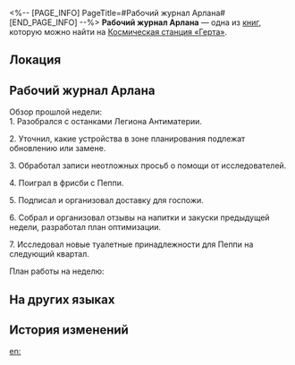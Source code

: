 <%-- [PAGE_INFO]
PageTitle=#Рабочий журнал Арлана#
[END_PAGE_INFO] --%>
{{Дополнить}}
{{Книга Инфобокс
|id           = 149
|Название     = 
|Изображение  = Журнал с КСГ.png
|Мир          = Космическая станция «Герта»
|Томов        = 1
|Автор        = <!--нужно добавить-->
|Описание     = Записи о работе Арлана за последние две недели.
|Том1         = {{tx}}
|Источник1    = {{tx|Отсутствует источник}}
|Персонажи    = 
|Фракции      = 
}}
'''Рабочий журнал Арлана''' — одна из [[Книги|книг]], которую можно найти на [[Космическая станция «Герта»]].

==Локация==
{{Отметка карты|<!--название карты-->|<!--id отметки-->}}

==Рабочий журнал Арлана==
Обзор прошлой недели:<br />
1. Разобрался с останками Легиона Антиматерии.

2. Уточнил, какие устройства в зоне планирования подлежат обновлению или замене.

3. Обработал записи неотложных просьб о помощи от исследователей.

4. Поиграл в фрисби с Пеппи.

5. Подписал и организовал доставку для госпожи.

6. Собрал и организовал отзывы на напитки и закуски предыдущей недели, разработал план оптимизации.

7. Исследовал новые туалетные принадлежности для Пеппи на следующий квартал.

План работы на неделю:<br />
{{Цвет|Ключевой|nobold=1|Совершенствование сердца, отражения в зеркале, самого себя.}}

==На других языках==
{{На других языках
|en   = Arlan's Work Log
|zhs  = 阿兰工作记录
|zht  = 阿蘭工作紀錄
|ja   = アーランの業務記録
|ko   = 아를란의 업무 기록
|es   = Registro de trabajo de Arlan
|fr   = Journal de travail d'Arlan
|ru   = Рабочий журнал Арлана
|th   = บันทึกการทำงานของ Arlan
|vi   = Ghi Chép Công Việc Của Arlan
|de   = Arlans Arbeitsprotokoll
|id   = Catatan Kerja Arlan
|pt   = Registro de Trabalho de Arlan
}}

==История изменений==
{{История изменений|3.5}}

[[en:]]
